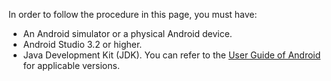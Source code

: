 <PlatformWrapper platform="android">

In order to follow the procedure in this page, you must have:

- An Android simulator or a physical Android device.
- Android Studio 3.2 or higher.
- Java Development Kit (JDK). You can refer to the [User Guide of Android](https://developer.android.com/studio/write/java8-support) for applicable versions.

</PlatformWrapper>
